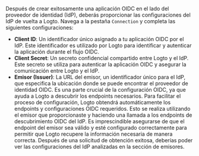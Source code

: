 Después de crear exitosamente una aplicación OIDC en el lado del proveedor de identidad (IdP), deberás proporcionar las configuraciones del IdP de vuelta a Logto. Navega a la pestaña `Connection` y completa las siguientes configuraciones:

- **Client ID**: Un identificador único asignado a tu aplicación OIDC por el IdP. Este identificador es utilizado por Logto para identificar y autenticar la aplicación durante el flujo OIDC.
- **Client Secret**: Un secreto confidencial compartido entre Logto y el IdP. Este secreto se utiliza para autenticar la aplicación OIDC y asegurar la comunicación entre Logto y el IdP.
- **Emisor (Issuer)**: La URL del emisor, un identificador único para el IdP, que especifica la ubicación donde se puede encontrar el proveedor de identidad OIDC. Es una parte crucial de la configuración OIDC, ya que ayuda a Logto a descubrir los endpoints necesarios.
  Para facilitar el proceso de configuración, Logto obtendrá automáticamente los endpoints y configuraciones OIDC requeridos. Esto se realiza utilizando el emisor que proporcionaste y haciendo una llamada a los endpoints de descubrimiento OIDC del IdP. Es imprescindible asegurarse de que el endpoint del emisor sea válido y esté configurado correctamente para permitir que Logto recupere la información necesaria de manera correcta.
  Después de una solicitud de obtención exitosa, deberías poder ver las configuraciones del IdP analizadas en la sección de emisores.
